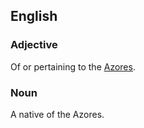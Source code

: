 ==English==

===Adjective===
Of or pertaining to the [[Azores]].

===Noun===
A native of the Azores.